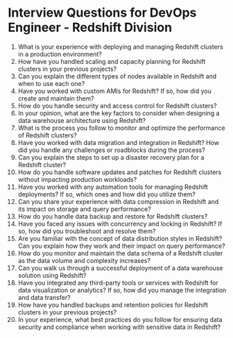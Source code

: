 

# Interview Questions for DevOps Engineer - Redshift Division

1. What is your experience with deploying and managing Redshift clusters in a production environment?
2. How have you handled scaling and capacity planning for Redshift clusters in your previous projects?
3. Can you explain the different types of nodes available in Redshift and when to use each one?
4. Have you worked with custom AMIs for Redshift? If so, how did you create and maintain them?
5. How do you handle security and access control for Redshift clusters?
6. In your opinion, what are the key factors to consider when designing a data warehouse architecture using Redshift?
7. What is the process you follow to monitor and optimize the performance of Redshift clusters?
8. Have you worked with data migration and integration in Redshift? How did you handle any challenges or roadblocks during the process?
9. Can you explain the steps to set up a disaster recovery plan for a Redshift cluster?
10. How do you handle software updates and patches for Redshift clusters without impacting production workloads?
11. Have you worked with any automation tools for managing Redshift deployments? If so, which ones and how did you utilize them?
12. Can you share your experience with data compression in Redshift and its impact on storage and query performance?
13. How do you handle data backup and restore for Redshift clusters?
14. Have you faced any issues with concurrency and locking in Redshift? If so, how did you troubleshoot and resolve them?
15. Are you familiar with the concept of data distribution styles in Redshift? Can you explain how they work and their impact on query performance?
16. How do you monitor and maintain the data schema of a Redshift cluster as the data volume and complexity increases?
17. Can you walk us through a successful deployment of a data warehouse solution using Redshift?
18. Have you integrated any third-party tools or services with Redshift for data visualization or analytics? If so, how did you manage the integration and data transfer?
19. How have you handled backups and retention policies for Redshift clusters in your previous projects?
20. In your experience, what best practices do you follow for ensuring data security and compliance when working with sensitive data in Redshift?
